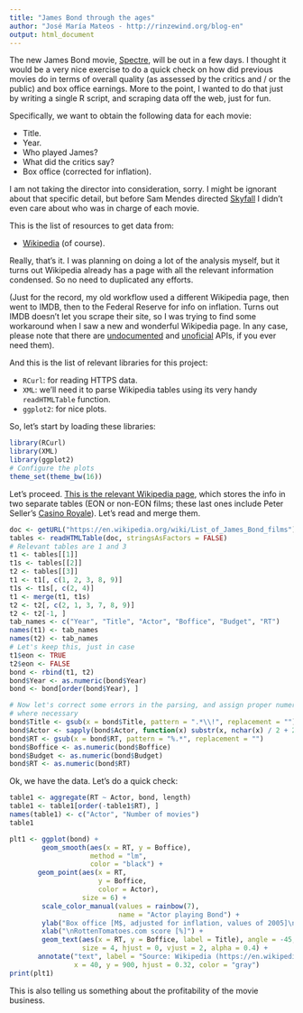 ```yaml
---
title: "James Bond through the ages"
author: "José María Mateos - http://rinzewind.org/blog-en"
output: html_document
---
```


The new James Bond movie, [Spectre](http://www.imdb.com/title/tt2379713/), will be out in a few days. I thought it would be a very nice exercise to do a quick check on how did previous movies do in terms of overall quality (as assessed by the critics and / or the public) and box office earnings. More to the point, I wanted to do that just by writing a single R script, and scraping data off the web, just for fun.

Specifically, we want to obtain the following data for each movie:

* Title.
* Year.
* Who played James?
* What did the critics say?
* Box office (corrected for inflation).

I am not taking the director into consideration, sorry. I might be ignorant about that specific detail, but before Sam Mendes directed [Skyfall](http://www.imdb.com/title/tt1074638/) I didn't even care about who was in charge of each movie.

This is the list of resources to get data from:

* [Wikipedia](https://en.wikipedia.org) (of course).

Really, that's it. I was planning on doing a lot of the analysis myself, but it turns out Wikipedia already has a page with all the relevant information condensed. So no need to duplicated any efforts.

(Just for the record, my old workflow used a different Wikipedia page, then went to IMDB, then to the Federal Reserve for info on inflation. Turns out IMDB doesn't let you scrape their site, so I was trying to find some workaround when I saw a new and wonderful Wikipedia page. In any case, please note that there are [undocumented](https://stackoverflow.com/questions/1966503/does-imdb-provide-an-api) and [unoficial](http://www.omdbapi.com/) APIs, if you ever need them).

And this is the list of relevant libraries for this project:

* `RCurl`: for reading HTTPS data.
* `XML`: we'll need it to parse Wikipedia tables using its very handy `readHTMLTable` function.
* `ggplot2`: for nice plots.

So, let's start by loading these libraries:

```r
library(RCurl)
library(XML)
library(ggplot2)
# Configure the plots
theme_set(theme_bw(16))
```

Let's proceed. [This is the relevant Wikipedia page](https://en.wikipedia.org/wiki/List_of_James_Bond_films), which stores the info in two separate tables (EON or non-EON films; these last ones include Peter Seller's [Casino Royale](http://www.imdb.com/title/tt0061452/?ref_=nm_flmg_act_24)). Let's read and merge them.

```r
doc <- getURL("https://en.wikipedia.org/wiki/List_of_James_Bond_films")
tables <- readHTMLTable(doc, stringsAsFactors = FALSE)
# Relevant tables are 1 and 3
t1 <- tables[[1]]
t1s <- tables[[2]]
t2 <- tables[[3]]
t1 <- t1[, c(1, 2, 3, 8, 9)]
t1s <- t1s[, c(2, 4)]
t1 <- merge(t1, t1s)
t2 <- t2[, c(2, 1, 3, 7, 8, 9)]
t2 <- t2[-1, ]
tab_names <- c("Year", "Title", "Actor", "Boffice", "Budget", "RT")
names(t1) <- tab_names
names(t2) <- tab_names
# Let's keep this, just in case
t1$eon <- TRUE
t2$eon <- FALSE
bond <- rbind(t1, t2)
bond$Year <- as.numeric(bond$Year)
bond <- bond[order(bond$Year), ]

# Now let's correct some errors in the parsing, and assign proper numerical values
# where necessary
bond$Title <- gsub(x = bond$Title, pattern = ".*\\!", replacement = "")
bond$Actor <- sapply(bond$Actor, function(x) substr(x, nchar(x) / 2 + 2, nchar(x)))
bond$RT <- gsub(x = bond$RT, pattern = "%.*", replacement = "")
bond$Boffice <- as.numeric(bond$Boffice)
bond$Budget <- as.numeric(bond$Budget)
bond$RT <- as.numeric(bond$RT)
```

Ok, we have the data. Let's do a quick check:

```r
table1 <- aggregate(RT ~ Actor, bond, length)
table1 <- table1[order(-table1$RT), ]
names(table1) <- c("Actor", "Number of movies")
table1
```

```r
plt1 <- ggplot(bond) + 
        geom_smooth(aes(x = RT, y = Boffice), 
                    method = "lm",
                    color = "black") +
       geom_point(aes(x = RT, 
                      y = Boffice, 
                      color = Actor), 
                  size = 6) +
        scale_color_manual(values = rainbow(7),
                           name = "Actor playing Bond") +
        ylab("Box office [M$, adjusted for inflation, values of 2005]\n") +
        xlab("\nRottenTomatoes.com score [%]") +
        geom_text(aes(x = RT, y = Boffice, label = Title), angle = -45,
                  size = 4, hjust = 0, vjust = 2, alpha = 0.4) +
       annotate("text", label = "Source: Wikipedia (https://en.wikipedia.org/wiki/List_of_James_Bond_films)",
                x = 40, y = 900, hjust = 0.32, color = "gray")
print(plt1)
```

This is also telling us something about the profitability of the movie business.